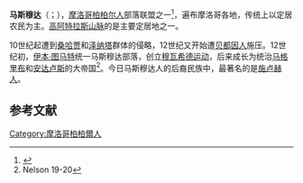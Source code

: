 '''马斯穆达'''（{{lang-fr|Masmouda}}；{{lang-ar|مصمودة}}），[[摩洛哥|摩洛哥]][[柏柏尔人|柏柏尔人]]部落联盟之一<ref name=locmorocco>{{cite book|last=Nelson|first=Harold D.|title=Morocco, a country study|year=1985|publisher=The American University|location=Washington, D.C.|pages=14|url=http://catalog.hathitrust.org/Record/001298165}}</ref>，遍布摩洛哥各地，传统上以定居农民为主。[[高阿特拉斯山脉|高阿特拉斯山脉]]的{{le|阿格马特|Aghmat}}是主要定居地之一。

10世纪起遭到[[桑哈贾|桑哈贾]]和[[泽纳塔|泽纳塔]]群体的侵略，12世纪又开始遭[[贝都因人|贝都因人]]施压。12世纪初，[[伊本·图马特|伊本·图马特]]统一马斯穆达部落，创立[[穆瓦希德王朝|穆瓦希德运动]]，后来成长为统治[[马格里布|马格里布]]和[[安达卢斯|安达卢斯]]的大帝国<ref name="locmorocco20">Nelson 19-20</ref>。今日马斯穆达人的后裔民族中，最著名的是[[施卢赫人|施卢赫人]]。

==参考文献==
{{Reflist}}
{{authority control}}
[[Category:摩洛哥柏柏爾人|Category:摩洛哥柏柏爾人]]
{{stub}}